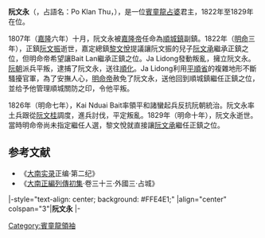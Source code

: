 {{Infobox royalty
| name               =阮文永<br>Po Klan Thu
| title              = [[賓童龍占婆|賓童龍占婆]][[占婆君主列表|領袖]]<br>[[順城鎮|順城鎮]]欽差總兵該奇
| image              =
| caption            =
| succession         = [[順城鎮|順城鎮]][[占婆君主列表#賓童龍占婆|正鎮]]
| reign              = 1822年—1829年
| coronation         = 
| investiture        =
| predecessor        = [[阮文振_(賓童龍)|阮文振]]
| successor          = [[阮文承|阮文承]] 
| regent             = [[阮文承|阮文承]]
| reg-type           = [[副王_(東南亞)|副王]]
| succession1         = [[順城鎮|順城鎮]][[占婆君主列表#賓童龍占婆|副鎮]]
| reign1              = 1807年—1722年
| predecessor1        = [[阮文振_(賓童龍)|阮文振]]
| successor1          = [[阮文承|阮文承]] 
| coronation1        = [[阮文振_(賓童龍)|阮文振]]
| cor-type1         = 正王
| full name          =
| native_lang1       = [[占語|占語]]名
| native_lang1_name1 =Po Klan Thu
| birth_date         =？
| birth_place        =[[賓童龍|賓童龍]][[潘里|潘里]]
| death_date         =1829年
| death_place        =[[賓童龍|賓童龍]][[潘里|潘里]]
| burial_date        =
| burial_place       =
| queen              =
| consort            = 
| spouse             =
| spouse 1            =
| spouse 2             =
| spouse 3           =
| spouse 4           =
| spouse 5           =
| spouse 6           =
| spouse 7           =
| offspring          = 
| royal house        =[[賓童龍|賓童龍]]第九王朝
| dynasty            = 
| father             =
| mother             =
| children           =
| religion           =
}}
'''阮文永'''（{{lang-vi|Nguyễn Văn Vĩnh}}，占語名：Po Klan Thu，{{bd|？||1829年|}}），是一位[[賓童龍占婆|賓童龍占婆]]君主，1822年至1829年在位。 

1807年（[[嘉隆|嘉隆]]六年）十月，阮文永被[[嘉隆帝|嘉隆帝]]任命為[[順城鎮|順城鎮]]副鎮。1822年（[[明命|明命]]三年），正鎮[[阮文振_(賓童龍)|阮文振]]逝世，嘉定總鎮[[黎文悅|黎文悅]]提議讓阮文振的兒子[[阮文承|阮文承]]繼承正鎮之位，但明命帝希望讓Bait Lan繼承正鎮之位。Ja Lidong發動叛亂，擁立阮文永。[[阮朝|阮朝]]派兵平叛，逮捕了阮文永，送往[[順化|順化]]。Ja Lidong利用[[平順省|平順省]]的複雜地形不斷騷擾官軍，為了安撫人心，[[明命帝|明命帝]]赦免了阮文永，送他回到順城鎮繼任正鎮之位，並给予他管理順城關防之印，令他平叛。

1826年（明命七年），Kai Nduai Bait率領平和諸蠻起兵反抗阮朝統治。阮文永率土兵跟從[[阮文桂|阮文桂]]調度，進兵討伐，平定叛亂。1829年（明命十年），阮文永逝世。當時明命帝尚未指定繼任人選，黎文悅就直接讓[[阮文承|阮文承]]繼任正鎮之位。

==参考文献==
* 《[[大南实录|大南实录]]正编·第二纪》
* 《[[大南實錄|大南正編列傳初集]]·卷三十三·外國三·占城》

{{start box}}
|-style="text-align: center; background: #FFE4E1;"
|align="center" colspan="3"|'''阮文永'''
|-
{{s-before|[[阮文振_(賓童龍)|阮文振]]}}
{{s-title|[[占婆君主列表#賓童龍占婆|賓童龍占婆君主]]|1822-1829}}
{{s-after|[[阮文承|阮文承]]}}
{{end box}}
{{占婆君主}}
[[Category:賓童龍領袖|Category:賓童龍領袖]]